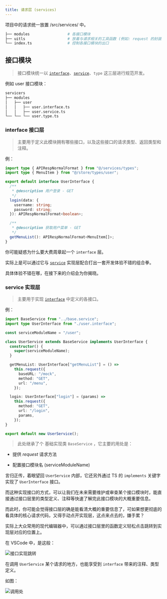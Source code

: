 ```yaml
---
title: 请求层 (services)
---
```


项目中的请求统一放置 /src/services/ 中。

```sh title="servicers目录结构如下"
├── modules                 # 各接口模块
├── uitls                   # 放着与请求相关的工具函数 (例如: request 的封装)
└── index.ts                # 控制各接口模块的出口
```

## 接口模块

> 接口模块统一以 [`interface`](#interface-接口层)、[`service`](#service-实现层)、`type` 这三层进行规范开发。

例如 user 接口模块：

```sh
servicers
├── modules
│   ├── user
│   │   ├── user.interface.ts
│   │   ├── user.service.ts
└── └── └── user.type.ts
```

### interface 接口层

> 主要用于定义此模块拥有哪些接口，以及这些接口的请求类型、返回类型和注释。

例：

```ts
import type { APIRespNormalFormat } from "@/services/types";
import type { MenuItem } from "@/store/types/user";

export default interface UserInterface {
  /**
   * @description 用户登录 - GET
   */
  login(data: {
    username: string;
    password: string;
  }): APIRespNormalFormat<boolean>;

  /**
   * @description 获取用户菜单 - GET
   */
  getMenuList(): APIRespNormalFormat<MenuItem[]>;
}
```

你可能疑惑为什么要大费周章起一个 `interface` 层。

实际上是可以通过它与 [`service`](#service-实现层) 实现层配合打出一套开发体验不错的组合拳。

具体体验不错在哪，在接下来的介绍会为你揭晓。

### service 实现层

> 主要用于实现 [`interface`](#interface-接口层) 中定义的各接口。

例：

```ts
import BaseService from "../base.service";
import type UserInterface from "./user.interface";

const serviceModuleName = "/user";

class UserService extends BaseService implements UserInterface {
  constructor() {
    super(serviceModuleName);
  }

  getMenuList: UserInterface["getMenuList"] = () =>
    this.request({
      baseURL: "/mock",
      method: "GET",
      url: "/menu",
    });

  login: UserInterface["login"] = (params) =>
    this.request({
      method: "GET",
      url: "/login",
      params,
    });
}

export default new UserService();
```

> 此处继承了个 基础实现类 `BaseService` ，它主要的用处是：

- 提供 _request_ 请求方法

- 配置接口模块名 (serviceModuleName)

言归正传，着眼望回 `UserService` 内部，它还另外通过 TS 的 `implements` 关键字实现了 `UserInterface` 接口。

而这种实现接口的方式，可以让我们在未来需要维护或审查某个接口模块时，能直接通过接口层里的类型定义、注释等快速了解完此接口模块的大概重要信息。

而此时，你可能会觉得接口层的确是能看清大概的重要信息了，可如果想更彻底的看具体的核心请求代码，又得手动点开实现层，这点来点去的，嫌手累？

实际上大众常用的现代编辑器中，可以通过接口层里的函数定义轻松点击跳转到实现层对应的位置上。

在 VSCode 中，是这般：

![接口实现跳转](./接口实现跳转.gif)

在调用 `UserService` 某个请求的地方，也能享受到 `interface` 带来的注释、类型定义。

如图：

![调用处](./调用处.jpeg)

